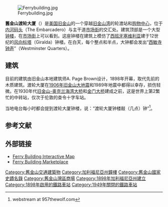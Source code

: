 {{translating|[[:en:San_Francisco_Ferry_Building|:en:San Francisco Ferry Building]]|tpercent=20|time=2018-06-25T11:34-08:00}}
{{Infobox nrhp
  | name = 渡轮大厦
  | nrhp_type = 
  | image = San Francisco Ferry Building (cropped).jpg
  | caption = 
  | location= 美国[[旧金山|旧金山]]
  | lat_degrees = 37
  | lat_minutes = 47
  | lat_seconds = 44
  | lat_direction = N
  | long_degrees = 122
  | long_minutes = 23
  | long_seconds = 32
  | long_direction = W
  | coord_display = inline
  | locmapin = California
  | architect = Brown,Page A.
  | architecture = 古典复兴、学院派
  | added = 1978年12月1日
  | area = 2.8acre
  | governing_body = 私人
  | refnum = 78000760<ref name="nris">{{cite web|url=http://www.nr.nps.gov/ |title=National Register Information System |date=2009-03-13 |work=National Register of Historic Places |publisher=National Park Service |deadurl=yes |archiveurl=https://web.archive.org/web/20071002195303/http://www.nr.nps.gov/ |archivedate=2007-10-02 }}</ref>
}}

[[File:Ferrybuilding.jpg|thumb]]

'''舊金山渡轮大厦'''（{{lang-en|San Francisco Ferry Building}}）是[[美国|美国]][[旧金山|旧金山]]的一个穿越[[旧金山湾|旧金山湾]]的轮渡站和[[购物中心|购物中心]]，位于[[内河码头_(旧金山)|内河码头]]（The Embarcadero）与主干道[[市场街_(旧金山)|市场街]]的交汇处。建筑顶部是一个大型[[钟楼|钟楼]]，在[[市场街_(旧金山)|市场街]]上可以看到。这座钟楼在建筑上模仿了[[西班牙|西班牙]][[塞维利亚|塞维利亚]]建于12世纪的[[风向标塔|风向标塔]]（Giralda）钟楼。在白天，每个整点和半点，大钟都会发出“[[西敏寺钟声|西敏寺钟声]]”（Westminster Quarters）。

== 建筑 ==
目前的建筑由旧金山本地建筑师A. Page Brown设计，1898年开幕，取代先前的木质建筑。渡轮大厦在[[1906年旧金山大地震|1906年旧金山大地震]]和1989年地震中都得以幸存，损伤轻微。在1930年代[[旧金山-奥克兰海湾大桥|旧金山-奥克兰海湾大桥]]和[[金门大桥|金门大桥]]建成之前，这是世界上第2繁忙的中转站，仅次于伦敦的查令十字车站。

当地电台每小时都会提到渡轮大厦钟楼，说：“渡轮大厦钟楼敲（几点）钟”<ref>webstream at 957thewolf.com</ref>。

{{Commonscat|Ferry Building}}

== 参考文献 ==
{{Reflist}}

== 外部链接 ==
* [https://web.archive.org/web/20110716003753/http://map.sanfranciscohiltonhotel.com/?bid=173 Ferry Building Interactive Map]
* [http://www.ferrybuildingmarketplace.com/ Ferry Building Marketplace] {{Wayback|url=http://www.ferrybuildingmarketplace.com/ |date=20210325192509 }}

{{三藩市}}
{{Authority control}}

[[Category:舊金山交通建築物|Category:舊金山交通建築物]]
[[Category:加利福尼亞州鐘樓|Category:加利福尼亞州鐘樓]]
[[Category:舊金山國家史蹟名錄|Category:舊金山國家史蹟名錄]]
[[Category:舊金山灣區商場|Category:舊金山灣區商場]]
[[Category:1898年加利福尼亞州建立|Category:1898年加利福尼亞州建立]]
[[Category:1898年啟用的鐵路車站|Category:1898年啟用的鐵路車站]]
[[Category:1949年關閉的鐵路車站|Category:1949年關閉的鐵路車站]]